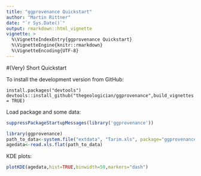```yaml
---
title: "ggprovenance Quickstart"
author: "Martin Rittner"
date: "`r Sys.Date()`"
output: rmarkdown::html_vignette
vignette: >
  %\VignetteIndexEntry{ggprovenance Quickstart}
  %\VignetteEngine{knitr::rmarkdown}
  %\VignetteEncoding{UTF-8}
---
```


#(Very) Short Quickstart

To install the development version from GitHub:
```
install.packages("devtools")
devtools::install_github("thegeologician/ggprovenance",build_vignettes = TRUE)
```

Load package and some data:
```r
suppressPackageStartupMessages(library('ggprovenance'))
```

```r
library(ggprovenance)
path_to_data<-system.file("extdata", "Tarim.xls", package="ggprovenance")
agedata<-read.xls.flat(path_to_data)
```

KDE plots:
```r
plotKDE(agedata,hist=TRUE,binwidth=50,markers="dash")
```


